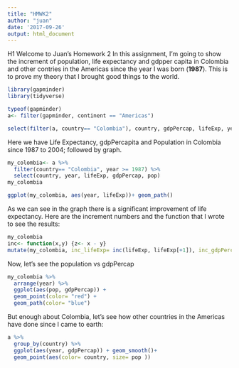 ```yaml
---
title: "HMWK2"
author: "juan"
date: '2017-09-26'
output: html_document
---
```

H1 Welcome to Juan's Homework 2
In this assignment, I'm going to show the increment of population, life expectancy and gdpper capita in Colombia and other contries in the Americas since the year I was born (**1987**). This is to prove my theory that I brought good things to the world.

```r
library(gapminder)
library(tidyverse)

typeof(gapminder)
a<- filter(gapminder, continent == "Americas")

select(filter(a, country== "Colombia"), country, gdpPercap, lifeExp, year) 

```
Here we have Life Expectancy, gdpPercapita and Population in Colombia since 1987 to 2004; followed by graph.
```r
my_colombia<- a %>% 
  filter(country== "Colombia", year >= 1987) %>%
  select(country, year, lifeExp, gdpPercap, pop)
my_colombia
```
```r
ggplot(my_colombia, aes(year, lifeExp))+ geom_path()
```
As we can see in the graph there is a significant improvement of life expectancy. Here are the increment numbers and the function that I wrote to see the results:
```r
my_colombia
inc<- function(x,y) {z<- x - y}
mutate(my_colombia, inc_lifeExp= inc(lifeExp, lifeExp[+1]), inc_gdpPercap= inc(gdpPercap, gdpPercap[+1]))
```
Now, let's see the population vs gdpPercap 
```r
my_colombia %>%
  arrange(year) %>% 
  ggplot(aes(pop, gdpPercap)) +
  geom_point(color= "red") +
  geom_path(color= "blue")
```
But enough about Colombia, let's see how other countries in the Americas have done since I came to earth:
```r
a %>%
  group_by(country) %>% 
  ggplot(aes(year, gdpPercap)) + geom_smooth()+
  geom_point(aes(color= country, size= pop ))
```


